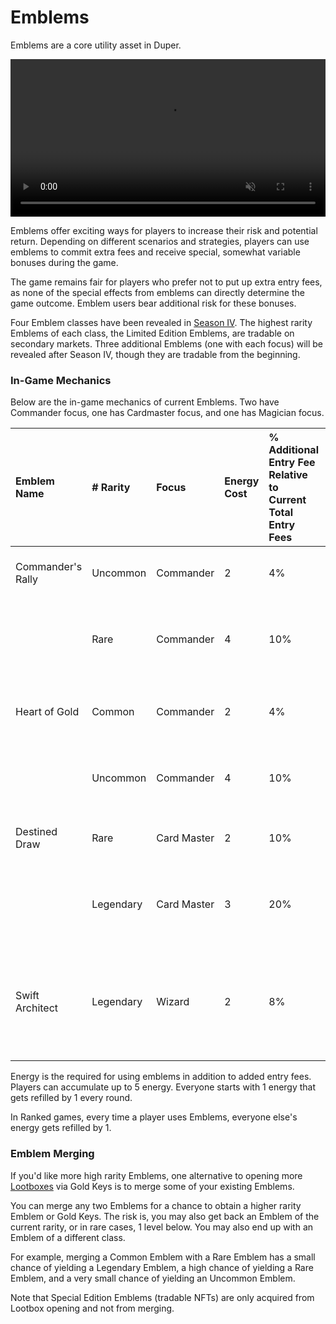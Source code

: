 # Emblems

Emblems are a core utility asset in Duper. 

<div style={{ marginTop: '1rem' }}>
  <video width="100%" controls autoPlay muted loop>
    <source src="/Emblem-in-game-video.mp4" type="video/mp4" />
    Your browser does not support the video tag.
  </video>
</div>

Emblems offer exciting ways for players to increase their risk and potential return. Depending on different scenarios and strategies, players can use emblems to commit extra fees and receive special, somewhat variable bonuses during the game.

The game remains fair for players who prefer not to put up extra entry fees, as none of the special effects from emblems can directly determine the game outcome. Emblem users bear additional risk for these bonuses.

Four Emblem classes have been revealed in [Season IV](../season-4). The highest rarity Emblems of each class, the Limited Edition Emblems, are tradable on secondary markets.
 Three additional Emblems (one with each focus) will be revealed after Season IV, though they are tradable from the beginning.

### In-Game Mechanics

Below are the in-game mechanics of current Emblems. Two have Commander focus, one has Cardmaster focus, and one has Magician focus.

| Emblem Name       | \# Rarity | Focus       | Energy Cost | % Additional Entry Fee Relative to Current Total Entry Fees | Effects |
| :---------------- | :-------- | :---------- | :---------- | :------------------------ | :------ |
| Commander's Rally | Uncommon    | Commander   | 2           | 4%                        | 85% 2 infantry 15% 2 tank    |
|                   | Rare  | Commander   | 4           | 10%                       | 50% 5 infantry 50% 2 tank + 1 guaranteed gold  |
| Heart of Gold     | Common  | Commander   | 2           | 4%                        | 75% 2 gold 15% 3 gold 10% 8 gold       |
|                   | Uncommon      | Commander   | 4           | 10%                        | 40% 5 gold 40% 7 gold 20% 12 gold      |
| Destined Draw     | Rare      | Card Master | 2           | 10%                        | 100% 2 random cards cards       |
|                   | Legendary | Card Master | 3           | 20%                        | 50% 3 cards 50% 5 cards (can choose 2 at max)|
| Swift Architect   | Legendary | Wizard      | 2           | 8%                         | 50% chance of completing recent build instantly 50% chance of 6 gold   |

Energy is the required for using emblems in addition to added entry fees. Players can accumulate up to 5 energy. Everyone starts with 1 energy that gets refilled by 1 every round.

In Ranked games, every time a player uses Emblems, everyone else's energy gets refilled by 1.

### Emblem Merging

If you'd like more high rarity Emblems, one alternative to opening more [Lootboxes](lootboxes) via Gold Keys is to merge some of your existing Emblems.

You can merge any two Emblems for a chance to obtain a higher rarity Emblem or Gold Keys. The risk is, you may also get back an Emblem of the current rarity, or in rare cases, 1 level below. You may also end up with an Emblem of a different class.

For example, merging a Common Emblem with a Rare Emblem has a small chance of yielding a Legendary Emblem, a high chance of yielding a Rare Emblem, and a very small chance of yielding an Uncommon Emblem.

Note that Special Edition Emblems (tradable NFTs) are only acquired from Lootbox opening and not from merging.